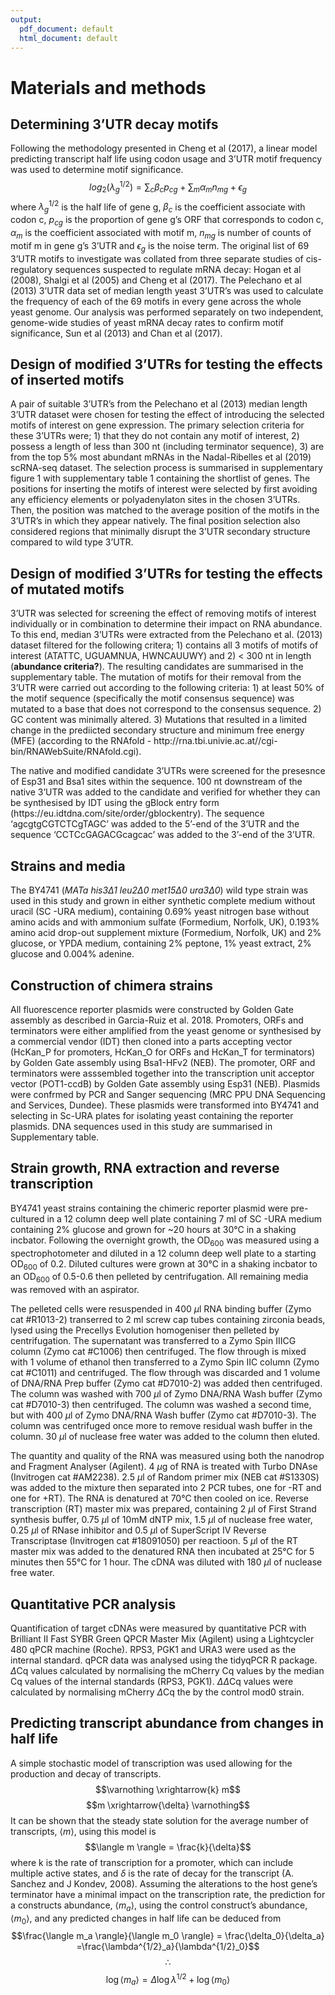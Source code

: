 ```yaml
---
output:
  pdf_document: default
  html_document: default
---
```

# Materials and methods

## Determining 3'UTR decay motifs

Following the methodology presented in Cheng et al (2017), a linear model predicting transcript half life using codon usage and 3'UTR motif frequency was used to determine motif significance. 
$$log_2(\lambda_g^{1/2}) = \sum_c\beta_cp_{cg} + \sum_m\alpha_mn_{mg} + \epsilon_g$$
where $\lambda_g^{1/2}$ is the half life of gene g, $\beta_c$ is the coefficient associate with codon c, $p_{cg}$ is the proportion of gene g's ORF that corresponds to codon c, $\alpha_m$ is the coefficient associated with motif m, $n_{mg}$ is number of counts of motif m in gene g's 3'UTR and $\epsilon_g$ is the noise term.
The original list of 69 3'UTR motifs to investigate was collated from three separate studies of cis-regulatory sequences suspected to regulate mRNA decay: Hogan et al (2008), Shalgi et al (2005) and Cheng et al (2017).
The Pelechano et al (2013) 3'UTR data set of median length yeast 3'UTR's was used to calculate the frequency of each of the 69 motifs in every gene across the whole yeast genome.
Our analysis was performed separately on two independent, genome-wide studies of yeast mRNA decay rates to confirm motif significance, Sun et al (2013) and Chan et al (2017).

## Design of modified 3'UTRs for testing the effects of inserted motifs

A pair of suitable 3'UTR's from the Pelechano et al (2013) median length 3'UTR dataset were chosen for testing the effect of  introducing the selected motifs of interest on gene expression.
The primary selection criteria for these 3'UTRs were; 1) that they do not contain any motif of interest, 2) possess a length of less than 300 nt (including terminator sequence), 3) are from the top 5% most abundant mRNAs in the Nadal-Ribelles et al (2019) scRNA-seq dataset.
The selection process is summarised in supplementary figure 1 with supplementary table 1 containing the shortlist of genes.
The positions for inserting the motifs of interest were selected by first avoiding any efficiency elements or polyadenylaton sites in the chosen 3'UTRs.
Then, the position was matched to the average position of the motifs in the 3'UTR's in which they appear natively.
The final position selection also considered regions that minimally disrupt the 3'UTR secondary structure compared to wild type 3'UTR.

## Design of modified 3'UTRs for testing the effects of mutated motifs
3'UTR was selected for screening the effect of removing motifs of interest individually or in combination to determine their impact on RNA abundance.
To this end, median 3'UTRs were extracted from the Pelechano et al. (2013) dataset filtered for the following critera; 1) contains all 3 motifs of motifs of interest (ATATTC, UGUAMNUA, HWNCAUUWY) and 2) < 300 nt in length (**abundance criteria?**).
The resulting candidates are summarised in the supplementary table.
The mutation of motifs for their removal from the 3'UTR were carried out according to the following criteria: 1) at least 50% of the motif sequence (specifically the motif consensus sequence) was mutated to a base that does not correspond to the consensus sequence.
2) GC content was minimally altered.
3) Mutations that resulted in a limited change in the prediicted secondary structure and minimum free energy (MFE) (according to the RNAfold - http://rna.tbi.univie.ac.at//cgi-bin/RNAWebSuite/RNAfold.cgi). 

The native and modified candidate 3'UTRs were screened for the presesnce of Esp31 and Bsa1 sites within the sequence.
100 nt downstream of the native 3'UTR was added to the candidate and verified for whether they can be synthesised by IDT using the gBlock entry form (https://eu.idtdna.com/site/order/gblockentry).
The sequence 'agcgtgCGTCTCgTAGC' was added to the 5'-end of the 3'UTR and the sequence 'CCTCcGAGACGcagcac' was added to the 3'-end of the 3'UTR.

## Strains and media
The BY4741 (*MATa his3$\Delta1$ leu2$\Delta0$ met15$\Delta0$ ura3$\Delta0$*) wild type strain was used in this study and grown in either synthetic complete medium without uracil (SC -URA medium), containing 0.69% yeast nitrogen base without amino acids and with ammonium sulfate (Formedium, Norfolk, UK), 0.193% amino acid drop-out supplement mixture (Formedium, Norfolk, UK) and 2% glucose, or YPDA medium, containing 2% peptone, 1% yeast extract, 2% glucose and 0.004% adenine. 

## Construction of chimera strains
All fluorescence reporter plasmids were constructed by Golden Gate assembly as described in Garcia-Ruiz et al. 2018.
Promoters, ORFs and terminators were either amplified from the yeast genome or synthesised by a commercial vendor (IDT) then cloned into a parts accepting vector (HcKan_P for promoters, HcKan_O for ORFs and HcKan_T for terminators) by Golden Gate assembly using Bsa1-HFv2 (NEB).
The promoter, ORF and terminators were asssembled together into the transcription unit acceptor vector (POT1-ccdB) by Golden Gate assembly using Esp31 (NEB).
Plasmids were confrmed by PCR and Sanger sequencing (MRC PPU DNA Sequencing and Services, Dundee).
These plasmids were transformed into BY4741 and selecting in Sc-URA plates for isolating yeast containing the reporter plasmids.
DNA sequences used in this study are summarised in Supplementary table. 

## Strain growth, RNA extraction and reverse transcription
BY4741 yeast strains containing the chimeric reporter plasmid were pre-cultured in a 12 column deep well plate containing 7 ml of SC -URA medium containing 2% glucose and grown for ~20 hours at 30&deg;C in a shaking incbator.
Following the overnight growth, the OD~600~ was measured using a spectrophotometer and diluted in a 12 column deep well plate to a starting OD~600~ of 0.2.
Diluted cultures were grown at 30&deg;C in a shaking incbator to an OD~600~ of 0.5-0.6 then pelleted by centrifugation.
All remaining media was removed with an aspirator. 

The pelleted cells were resuspended in 400 $\mu$l RNA binding buffer (Zymo cat #R1013-2) transerred to 2 ml screw cap tubes containing zirconia beads, lysed using the Precellys Evolution homogeniser then pelleted by centrifugation.
The supernatant was transferred to a Zymo Spin IIICG column (Zymo cat #C1006) then centrifuged.
The flow through is mixed with 1 volume of ethanol then transferred to a Zymo Spin IIC column (Zymo cat #C1011) and centrifuged.
The flow through was discarded and 1 volume of DNA/RNA Prep buffer (Zymo cat #D7010-2) was added then centrifuged.
The column was washed with 700 $\mu$l of Zymo DNA/RNA Wash buffer (Zymo cat #D7010-3) then centrifuged.
The column was washed a second time, but with 400 $\mu$l of Zymo DNA/RNA Wash buffer (Zymo cat #D7010-3).
The column was centrifuged once more to remove residual wash buffer in the column. 30 $\mu$l of nuclease free water was added to the column then eluted.

The quantity and quality of the RNA was measured using both the nanodrop and Fragment Analyser (Agilent).
4 $\mu$g of RNA is treated with Turbo DNAse (Invitrogen cat #AM2238). 
2.5 $\mu$l of Random primer mix (NEB cat #S1330S) was added to the mixture then separated into 2 PCR tubes, one for -RT and one for +RT).
The RNA is denatured at 70&deg;C then cooled on ice.
Reverse transcription (RT) master mix was prepared, containing 2 $\mu$l of First Strand synthesis buffer, 0.75 $\mu$l of 10mM dNTP mix, 1.5 $\mu$l of nuclease free water, 0.25 $\mu$l of RNase inhibitor and 0.5 $\mu$l of SuperScript IV Reverse Transcriptase (Invitrogen cat #18091050) per reactioon.
5 $\mu$l of the RT master mix was added to the denatured RNA then incubated at 25&deg;C for 5 minutes then 55&deg;C for 1 hour.
The cDNA was diluted with 180 $\mu$l of nuclease free water.


## Quantitative PCR analysis
Quantification of target cDNAs were measured by quantitative PCR with Brilliant II Fast SYBR Green QPCR Master Mix (Agilent) using a Lightcycler 480 qPCR machine (Roche).
RPS3, PGK1 and URA3 were used as the internal standard.
qPCR data was analysed using the tidyqPCR R package. $\Delta$Cq values calculated by normalising the mCherry Cq values by the median Cq values of the internal standards (RPS3, PGK1).
$\Delta\Delta$Cq values were calculated by normalising mCherry $\Delta$Cq the by the control mod0 strain. 

## Predicting transcript abundance from changes in half life
A simple stochastic model of transcription was used allowing for the production and decay of transcripts.
$$\varnothing \xrightarrow{k} m$$ 
$$m \xrightarrow{\delta}  \varnothing$$ 
It can be shown that the steady state solution for the average number of transcripts, $\langle m \rangle$, using this model is 
$$\langle m \rangle = \frac{k}{\delta}$$ 
where k is the rate of transcription for a promoter, which can include multiple active states, and $\delta$ is the rate of decay for the transcript (A. Sanchez and J Kondev, 2008). 
Assuming the alterations to the host gene's terminator have a minimal impact on the transcription rate, the prediction for a constructs abundance, $\langle m_a \rangle$, using the control construct's abundance, $\langle m_0 \rangle$, and any predicted changes in half life can be deduced from 
$$\frac{\langle m_a \rangle}{\langle m_0 \rangle} = \frac{\delta_0}{\delta_a} =\frac{\lambda^{1/2}_a}{\lambda^{1/2}_0}$$ 
$$\therefore$$ 
$$\log\langle m_a \rangle =\Delta \log\lambda^{1/2} + \log\langle m_0 \rangle$$